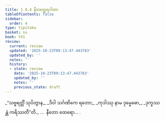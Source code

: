 ```yaml
---
title: 1.9.4 နီတတ္ထေရဂါထာ
tableOfContents: false
sidebar:
  order: 4
type: tipitaka
basket: su
book: th1
review:
  current: review
  updated: '2025-10-23T09:13:47.443783'
  updated_by: ''
  notes: ''
  history:
  - state: review
    date: '2025-10-23T09:13:47.443783'
    updated_by: ''
    notes: ''
    previous_state: draft
---
```



<ReviewStatus review={frontmatter.review} showDetails={true} />

<HypothesisAnnotation frontmatter={frontmatter} />

<DynamicBreadcrumb />

<Division number="84" book="th1" e="ch" v="19" p="20">

<Paragraph number="189" type="verses" book="th1">
_“သဗ္ဗရတ္တိံ သုပိတွာန,_  
_ဒိဝါ သင်္ဂဏိကေ ရတော;_  
_ကုဒါဿု နာမ ဒုမ္မေဓော,_  
_ဒုက္ခဿန္တံ ကရိဿတီ”တိ._  


</Paragraph>
</Division>

<Paragraph number="190" type="center" book="th1">
…  နီတော ထေရော… .
</Paragraph>